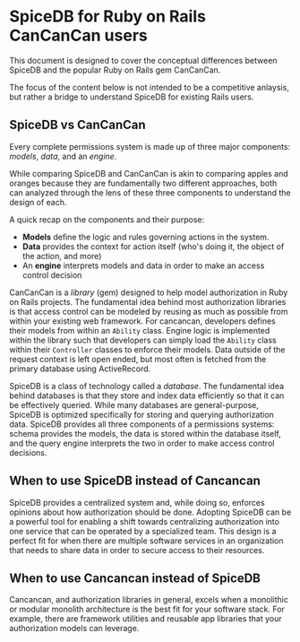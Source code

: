 
# SpiceDB for Ruby on Rails CanCanCan users

This document is designed to cover the conceptual differences between SpiceDB and the popular Ruby on Rails gem CanCanCan.

<Callout type="info" emoji="ℹ️">
The focus of the content below is not intended to be a competitive anlaysis, but rather a bridge to understand SpiceDB for existing Rails users.
</Callout>

## SpiceDB vs CanCanCan

Every complete permissions system is made up of three major components: *models*, *data*, and an *engine*.

While comparing SpiceDB and CanCanCan is akin to comparing apples and oranges because they are fundamentally two different approaches, both can analyzed through the lens of these three components to understand the design of each.

A quick recap on the components and their purpose:

- **Models** define the logic and rules governing actions in the system.
- **Data** provides the context for action itself (who's doing it, the object of the action, and more)
- An **engine** interprets models and data in order to make an access control decision

<center>
  <PSDLight className="p-5 h-96 w-96 dark:hidden"/>
  <PSDDark className="p-5 h-96 w-96 hidden dark:block"/>
</center>

CanCanCan is a *library* (gem) designed to help model authorization in Ruby on Rails projects.
The fundamental idea behind most authorization libraries is that access control can be modeled by reusing as much as possible from within your existing web framework.
For cancancan, developers defines their models from within an `Ability` class.
Engine logic is implemented within the library such that developers can simply load the `Ability` class within their `Controller` classes to enforce their models.
Data outside of the request context is left open ended, but most often is fetched from the primary database using ActiveRecord.

<center>
  <CCCLight className="p-5 h-96 w-96 dark:hidden"/>
  <CCCDark className="p-5 h-96 w-96 hidden dark:block"/>
</center>

SpiceDB is a class of technology called a *database*.
The fundamental idea behind databases is that they store and index data efficiently so that it can be effectively queried.
While many databases are general-purpose, SpiceDB is optimized specifically for storing and querying authorization data.
SpiceDB provides all three components of a permissions systems: schema provides the models, the data is stored within the database itself, and the query engine interprets the two in order to make access control decisions.

<center>
  <SpiceDBLight className="p-5 h-96 w-96 dark:hidden"/>
  <SpiceDBDark className="p-5 h-96 w-96 hidden dark:block"/>
</center>

## When to use SpiceDB instead of Cancancan

SpiceDB provides a centralized system and, while doing so, enforces opinions about how authorization should be done.
Adopting SpiceDB can be a powerful tool for enabling a shift towards centralizing authorization into one service that can be operated by a specialized team.
This design is a perfect fit for when there are multiple software services in an organization that needs to share data in order to secure access to their resources.

## When to use Cancancan instead of SpiceDB

Cancancan, and authorization libraries in general, excels when a monolithic or modular monolith architecture is the best fit for your software stack.
For example, there are framework utilities and reusable app libraries that your authorization models can leverage.
